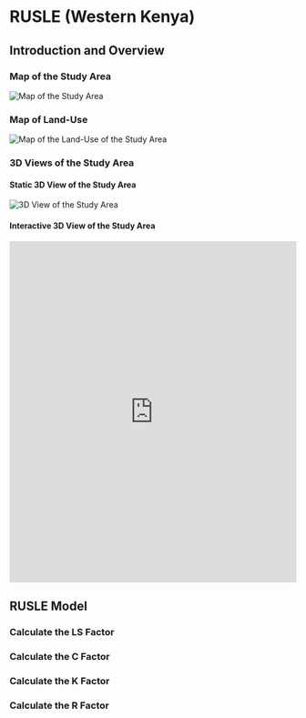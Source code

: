 # RUSLE (Western Kenya)

## Introduction and Overview

### Map of the Study Area

![Map of the Study Area](/portfolio/projects/rusle/study-area.png)

### Map of Land-Use

![Map of the Land-Use of the Study Area](/portfolio/projects/rusle/land-use.png)

### 3D Views of the Study Area

#### Static 3D View of the Study Area

![3D View of the Study Area](/portfolio/projects/rusle/3D-view.png)

#### Interactive 3D View of the Study Area

<iframe
  width="100%"
  height="600"
  frameborder="0"
  allowfullscreen
  src="https://arcg.is/0zj9LC0"
></iframe>

## RUSLE Model

### Calculate the LS Factor

### Calculate the C Factor

### Calculate the K Factor

### Calculate the R Factor
